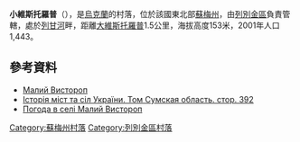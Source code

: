{{coord|50|37|59|N|34|48|21|E|scale:100000_region:UA|display=title}}

'''小維斯托羅普'''（{{lang-uk|Малий Вистороп}}），是[[烏克蘭|烏克蘭]]的村落，位於該國東北部[[蘇梅州|蘇梅州]]，由[[列別金區|列別金區]]負責管轄，處於[[列甘河|列甘河]]畔，距離[[大維斯托羅普|大維斯托羅普]]1.5公里，海拔高度153米，2001年人口1,443。

==參考資料==
*[http://w1.c1.rada.gov.ua/pls/z7502/A005?rdat1=26.12.2011&rf7571=29374 Малий Вистороп]{{dead link|date=2017年12月 |bot=InternetArchiveBot |fix-attempted=yes }}
* [https://web.archive.org/web/20110101041621/http://www.igsu.org.ua/Sumskaja.obl/Lebedinskij.rajon/Malyj_Vystorop.html Історія міст та сіл України. Том Сумская область. стор. 392] {{ref-ru}}
* [http://weather.in.ua/ua/symskaja/14651 Погода в селі Малий Вистороп] {{Wayback|url=http://weather.in.ua/ua/symskaja/14651 |date=20111219225015 }}

{{DEFAULTSORT:Малий Вистороп}}
[[Category:蘇梅州村落|Category:蘇梅州村落]]
[[Category:列別金區村落|Category:列別金區村落]]


{{Sumy-geo-stub}}